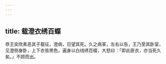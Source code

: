 ```yaml
---
---
---
```

title: 载澄衣绣百蝶
---



恭王奕欣素恶其子载征，澄病，日望其死。久之病革，左右以告，王乃至其卧室，见澄侧身卧，上下衣皆黑色，遍身以白线绣百蝶，大怒曰：「即此匪衣，亦当死久矣。」不顾而出。